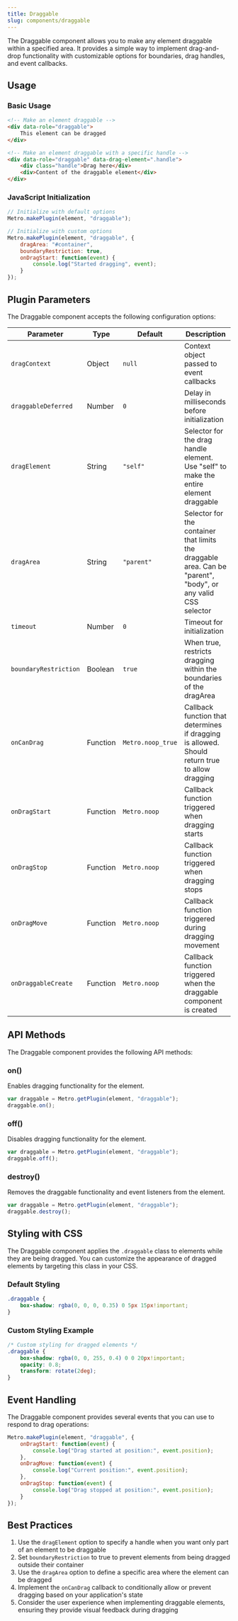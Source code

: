 ```yaml
---
title: Draggable
slug: components/draggable
---
```


The Draggable component allows you to make any element draggable within a specified area. It provides a simple way to implement drag-and-drop functionality with customizable options for boundaries, drag handles, and event callbacks.

## Usage

### Basic Usage

```html
<!-- Make an element draggable -->
<div data-role="draggable">
    This element can be dragged
</div>

<!-- Make an element draggable with a specific handle -->
<div data-role="draggable" data-drag-element=".handle">
    <div class="handle">Drag here</div>
    <div>Content of the draggable element</div>
</div>
```

### JavaScript Initialization

```javascript
// Initialize with default options
Metro.makePlugin(element, "draggable");

// Initialize with custom options
Metro.makePlugin(element, "draggable", {
    dragArea: "#container",
    boundaryRestriction: true,
    onDragStart: function(event) {
        console.log("Started dragging", event);
    }
});
```

## Plugin Parameters

The Draggable component accepts the following configuration options:

| Parameter | Type | Default | Description |
| --------- | ---- | ------- | ----------- |
| `dragContext` | Object | `null` | Context object passed to event callbacks |
| `draggableDeferred` | Number | `0` | Delay in milliseconds before initialization |
| `dragElement` | String | `"self"` | Selector for the drag handle element. Use "self" to make the entire element draggable |
| `dragArea` | String | `"parent"` | Selector for the container that limits the draggable area. Can be "parent", "body", or any valid CSS selector |
| `timeout` | Number | `0` | Timeout for initialization |
| `boundaryRestriction` | Boolean | `true` | When true, restricts dragging within the boundaries of the dragArea |
| `onCanDrag` | Function | `Metro.noop_true` | Callback function that determines if dragging is allowed. Should return true to allow dragging |
| `onDragStart` | Function | `Metro.noop` | Callback function triggered when dragging starts |
| `onDragStop` | Function | `Metro.noop` | Callback function triggered when dragging stops |
| `onDragMove` | Function | `Metro.noop` | Callback function triggered during dragging movement |
| `onDraggableCreate` | Function | `Metro.noop` | Callback function triggered when the draggable component is created |

## API Methods

The Draggable component provides the following API methods:

### on()

Enables dragging functionality for the element.

```javascript
var draggable = Metro.getPlugin(element, "draggable");
draggable.on();
```

### off()

Disables dragging functionality for the element.

```javascript
var draggable = Metro.getPlugin(element, "draggable");
draggable.off();
```

### destroy()

Removes the draggable functionality and event listeners from the element.

```javascript
var draggable = Metro.getPlugin(element, "draggable");
draggable.destroy();
```

## Styling with CSS

The Draggable component applies the `.draggable` class to elements while they are being dragged. You can customize the appearance of dragged elements by targeting this class in your CSS.

### Default Styling

```css
.draggable {
    box-shadow: rgba(0, 0, 0, 0.35) 0 5px 15px!important;
}
```

### Custom Styling Example

```css
/* Custom styling for dragged elements */
.draggable {
    box-shadow: rgba(0, 0, 255, 0.4) 0 0 20px!important;
    opacity: 0.8;
    transform: rotate(2deg);
}
```

## Event Handling

The Draggable component provides several events that you can use to respond to drag operations:

```javascript
Metro.makePlugin(element, "draggable", {
    onDragStart: function(event) {
        console.log("Drag started at position:", event.position);
    },
    onDragMove: function(event) {
        console.log("Current position:", event.position);
    },
    onDragStop: function(event) {
        console.log("Drag stopped at position:", event.position);
    }
});
```

## Best Practices

1. Use the `dragElement` option to specify a handle when you want only part of an element to be draggable
2. Set `boundaryRestriction` to true to prevent elements from being dragged outside their container
3. Use the `dragArea` option to define a specific area where the element can be dragged
4. Implement the `onCanDrag` callback to conditionally allow or prevent dragging based on your application's state
5. Consider the user experience when implementing draggable elements, ensuring they provide visual feedback during dragging